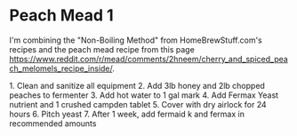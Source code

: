 = Peach Mead 1 =

I'm combining the "Non-Boiling Method" from HomeBrewStuff.com's recipes and the peach mead recipe from this page [[https://www.reddit.com/r/mead/comments/2hneem/cherry_and_spiced_peach_melomels_recipe_inside/]].

1. Clean and sanitize all equipment
2. Add 3lb honey and 2lb chopped peaches to fermenter
3. Add hot water to 1 gal mark
4. Add Fermax Yeast nutrient and 1 crushed campden tablet
5. Cover with dry airlock for 24 hours
6. Pitch yeast
7. After 1 week, add fermaid k and fermax in recommended amounts
